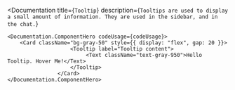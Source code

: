 
<Documentation 
    title={`Tooltip`} 
    description={`
        Tooltips are used to display a small amount of information. They are used in the sidebar, and in the chat.
    `}
>
    <Documentation.ComponentHero codeUsage={codeUsage}>
        <Card className="bg-gray-50" style={{ display: "flex", gap: 20 }}>
                        <Tooltip label="Tooltip content">
                             <Text className="text-gray-950">Hello Tooltip. Hover Me!</Text>
                        </Tooltip>
                    </Card>
    </Documentation.ComponentHero>

   
</Documentation>
